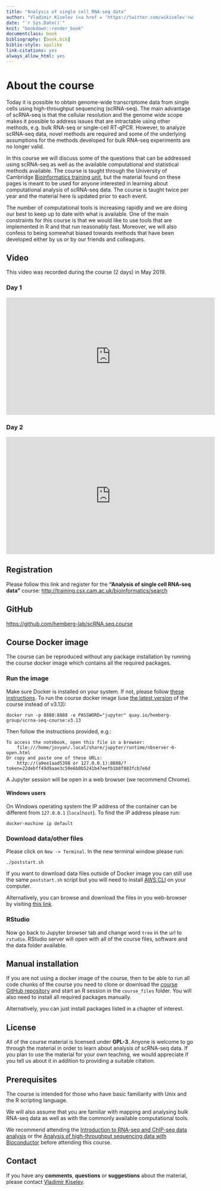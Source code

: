 ```yaml
--- 
title: "Analysis of single cell RNA-seq data"
author: "Vladimir Kiselev (<a href = 'https://twitter.com/wikiselev'>wikiselev</a>), Tallulah Andrews (<a href = 'https://twitter.com/talandrews'>talandrews</a>), Jennifer Westoby (<a href = 'https://twitter.com/Jenni_Westoby'>Jenni_Westoby</a>), Davis McCarthy (<a href = 'https://twitter.com/davisjmcc'>davisjmcc</a>), Maren Büttner (<a href = 'https://twitter.com/marenbuettner'>marenbuettner</a>), Jimmy Lee (<a href = 'https://twitter.com/THJimmyLee'>THJimmyLee</a>), Krzysztof Polanski, Sebastian Y. Müller, Elo Madissoon, Stephane Ballereau, Maria Do Nascimento Lopes Primo, Rocio Martinez Nunez and Martin Hemberg (<a href = 'https://twitter.com/m_hemberg'>m_hemberg</a>)"
date: "`r Sys.Date()`"
knit: "bookdown::render_book"
documentclass: book
bibliography: [book.bib]
biblio-style: apalike
link-citations: yes
always_allow_html: yes
---
```


# About the course

<!-- > > <span style="color:red">__Important!__ The course will be run on the __23rd - 24th May 2019, both days 9:00-17:00 London, UK time__. It will also be __live broadcast__ at the [Bioinformatics Training channel](https://www.youtube.com/channel/UCsc6r6UKxb2qRcDQPix2L5A) on YouTube. Please join the broadcast!</span> -->

Today it is possible to obtain genome-wide transcriptome data from single cells using high-throughput sequencing (scRNA-seq). The main advantage of scRNA-seq is that the cellular resolution and the genome wide scope makes it possible to address issues that are intractable using other methods, e.g. bulk RNA-seq or single-cell RT-qPCR. However, to analyze scRNA-seq data, novel methods are required and some of the underlying assumptions for the methods developed for bulk RNA-seq experiments are no longer valid.

In this course we will discuss some of the questions that can be addressed using scRNA-seq as well as the available computational and statistical methods available. The course is taught through the University of Cambridge <a href="http://training.csx.cam.ac.uk/bioinformatics/" target="blank">Bioinformatics training unit</a>, but the material found on these pages is meant to be used for anyone interested in learning about computational analysis of scRNA-seq data. The course is taught twice per year and the material here is updated prior to each event.

The number of computational tools is increasing rapidly and we are doing our best to keep up to date with what is available. One of the main constraints for this course is that we would like to use tools that are implemented in R and that run reasonably fast. Moreover, we will also confess to being somewhat biased towards methods that have been developed either by us or by our friends and colleagues. 

## Video

This video was recorded during the course (2 days) in May 2019.

### Day 1

<iframe width="560" height="315" src="https://www.youtube.com/embed/thHgPqQpkE4" frameborder="0" allow="accelerometer; autoplay; encrypted-media; gyroscope; picture-in-picture" allowfullscreen></iframe>

### Day 2

<iframe width="560" height="315" src="https://www.youtube.com/embed/7dQ_pleDO2Y" frameborder="0" allow="accelerometer; autoplay; encrypted-media; gyroscope; picture-in-picture" allowfullscreen></iframe>

## Registration  

Please follow this link and register for the __"Analysis of single cell RNA-seq data"__ course:
<a href="http://training.csx.cam.ac.uk/bioinformatics/search" target="blank">http://training.csx.cam.ac.uk/bioinformatics/search</a>

## GitHub
<a href="https://github.com/hemberg-lab/scRNA.seq.course" target="blank">https://github.com/hemberg-lab/scRNA.seq.course</a>

## Course Docker image

The course can be reproduced without any package installation by running the course docker image which contains all the required packages.

### Run the image
Make sure Docker is installed on your system. If not, please follow [these instructions](https://docs.docker.com/engine/installation/). To run the course docker image (use [the latest version](https://quay.io/repository/hemberg-group/scrna-seq-course?tab=tags) of the course instead of v3.13):

```
docker run -p 8888:8888 -e PASSWORD="jupyter" quay.io/hemberg-group/scrna-seq-course:v3.13
```

Then follow the instructions provided, e.g.:
```
To access the notebook, open this file in a browser:
    file:///home/jovyan/.local/share/jupyter/runtime/nbserver-6-open.html
Or copy and paste one of these URLs:
    http://(a9ee1aad5398 or 127.0.0.1):8888/?token=22debff49d9aae3c50e6b0b5241b47eefb1b8f883fcb7e6d
```

A Jupyter session will be open in a web browser (we recommend Chrome).

#### Windows users

On Windows operating system the IP address of the container can be different from `127.0.0.1` (`localhost`). To find the IP address please run:
```
docker-machine ip default
```

### Download data/other files

Please click on `New -> Terminal`. In the new terminal window please run:
```
./poststart.sh
```

If you want to download data files outside of Docker image you can still use the same `poststart.sh` script but you will need to install [AWS CLI](https://docs.aws.amazon.com/cli/latest/userguide/install-bundle.html) on your computer.

Alternatively, you can browse and download the files in you web-browser by visiting [this link](https://scrnaseq-course.cog.sanger.ac.uk/index.html?prefix=data/).

### RStudio

Now go back to Jupyter browser tab and change word `tree` in the url to `rstudio`. RStudio server will open with all of the course files, software and the data folder available.

## Manual installation

If you are not using a docker image of the course, then to be able to run all code chunks of the course you need to clone or download the [course GitHub repository](https://github.com/hemberg-lab/scRNA.seq.course) and start an R session in the `course_files` folder. You will also need to install all required packages manually.

Alternatively, you can just install packages listed in a chapter of interest.

## License
All of the course material is licensed under <b>GPL-3</b>. Anyone is welcome to go through the material in order to learn about analysis of scRNA-seq data. If you plan to use the material for your own teaching, we would appreciate if you tell us about it in addition to providing a suitable citation.

## Prerequisites

The course is intended for those who have basic familiarity with Unix and the R scripting language.

We will also assume that you are familiar with mapping and analysing bulk RNA-seq data as well as with the commonly available computational tools.

We recommend attending the [Introduction to RNA-seq and ChIP-seq data analysis](http://training.csx.cam.ac.uk/bioinformatics/search) or the [Analysis of high-throughput sequencing data with Bioconductor](http://training.csx.cam.ac.uk/bioinformatics/search) before attending this course.

## Contact

If you have any __comments__, __questions__ or __suggestions__ about the material, please contact <a href="mailto:vladimir.yu.kiselev@gmail.com">Vladimir Kiselev</a>.
